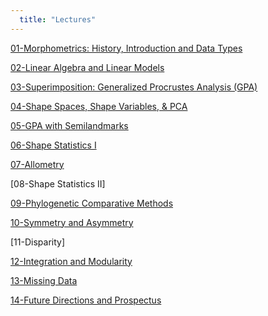 ```yaml
---
  title: "Lectures"
---
```


[01-Morphometrics: History, Introduction and Data Types](https://geomorphR.github.io/GMcourse/Lectures/01-IntroHistory.html)

[02-Linear Algebra and Linear Models](https://geomorphR.github.io/GMcourse/Lectures/02-LinearAlgebra.html)

[03-Superimposition: Generalized Procrustes Analysis (GPA)](https://geomorphR.github.io/GMcourse/Lectures/03-Superimposition.html)

[04-Shape Spaces, Shape Variables, & PCA](https://geomorphR.github.io/GMcourse/Lectures/04-ShapeVariablesSpaces.html)

[05-GPA with Semilandmarks](https://geomorphR.github.io/GMcourse/Lectures/05-Semilandmarks.html)

[06-Shape Statistics I](https://geomorphR.github.io/GMcourse/Lectures/06-ShapeStatistics1.html)

[07-Allometry](https://geomorphR.github.io/GMcourse/Lectures/07-Allometry.html)

[08-Shape Statistics II]

[09-Phylogenetic Comparative Methods](https://geomorphR.github.io/GMcourse/Lectures/09-PhyCompMethods.html) 

[10-Symmetry and Asymmetry](https://geomorphR.github.io/GMcourse/Lectures/10-Asymmetry.html)

[11-Disparity]

[12-Integration and Modularity](https://geomorphR.github.io/GMcourse/Lectures/12-IntegrationModularity.html)

[13-Missing Data](https://geomorphR.github.io/GMcourse/Lectures/13-MissingData.html)

[14-Future Directions and Prospectus](https://geomorphR.github.io/GMcourse/Lectures/14-Prospectus.html)
